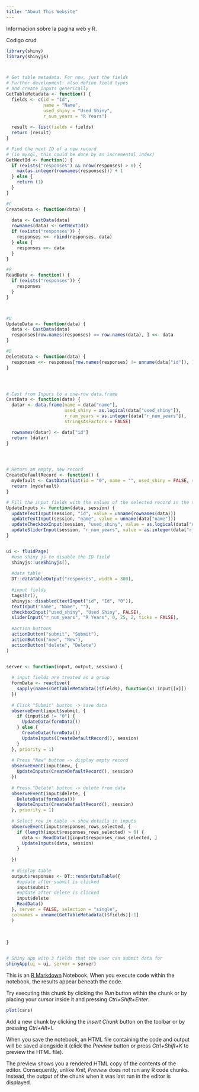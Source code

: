 ```yaml
---
title: "About This Website"
---
```


Informacion sobre la pagina web y R.

Codigo crud

```r
library(shiny)
library(shinyjs)



# Get table metadata. For now, just the fields
# Further development: also define field types
# and create inputs generically
GetTableMetadata <- function() {
  fields <- c(id = "Id", 
              name = "Name", 
              used_shiny = "Used Shiny", 
              r_num_years = "R Years")
  
  result <- list(fields = fields)
  return (result)
}

# Find the next ID of a new record
# (in mysql, this could be done by an incremental index)
GetNextId <- function() {
  if (exists("responses") && nrow(responses) > 0) {
    max(as.integer(rownames(responses))) + 1
  } else {
    return (1)
  }
}

#C
CreateData <- function(data) {
  
  data <- CastData(data)
  rownames(data) <- GetNextId()
  if (exists("responses")) {
    responses <<- rbind(responses, data)
  } else {
    responses <<- data
  }
}

#R
ReadData <- function() {
  if (exists("responses")) {
    responses
  }
}



#U
UpdateData <- function(data) {
  data <- CastData(data)
  responses[row.names(responses) == row.names(data), ] <<- data
}

#D
DeleteData <- function(data) {
  responses <<- responses[row.names(responses) != unname(data["id"]), ]
}




# Cast from Inputs to a one-row data.frame
CastData <- function(data) {
  datar <- data.frame(name = data["name"], 
                      used_shiny = as.logical(data["used_shiny"]), 
                      r_num_years = as.integer(data["r_num_years"]),
                      stringsAsFactors = FALSE)

  rownames(datar) <- data["id"]
  return (datar)
}




# Return an empty, new record
CreateDefaultRecord <- function() {
  mydefault <- CastData(list(id = "0", name = "", used_shiny = FALSE, r_num_years = 2))
  return (mydefault)
}

# Fill the input fields with the values of the selected record in the table
UpdateInputs <- function(data, session) {
  updateTextInput(session, "id", value = unname(rownames(data)))
  updateTextInput(session, "name", value = unname(data["name"]))
  updateCheckboxInput(session, "used_shiny", value = as.logical(data["used_shiny"]))
  updateSliderInput(session, "r_num_years", value = as.integer(data["r_num_years"]))
}


ui <- fluidPage(
  #use shiny js to disable the ID field
  shinyjs::useShinyjs(),
  
  #data table
  DT::dataTableOutput("responses", width = 300), 
  
  #input fields
  tags$hr(),
  shinyjs::disabled(textInput("id", "Id", "0")),
  textInput("name", "Name", ""),
  checkboxInput("used_shiny", "Used Shiny", FALSE),
  sliderInput("r_num_years", "R Years", 0, 25, 2, ticks = FALSE),
  
  #action buttons
  actionButton("submit", "Submit"),
  actionButton("new", "New"),
  actionButton("delete", "Delete")
)


server <- function(input, output, session) {
  
  # input fields are treated as a group
  formData <- reactive({
    sapply(names(GetTableMetadata()$fields), function(x) input[[x]])
  })
  
  # Click "Submit" button -> save data
  observeEvent(input$submit, {
    if (input$id != "0") {
      UpdateData(formData())
    } else {
      CreateData(formData())
      UpdateInputs(CreateDefaultRecord(), session)
    }
  }, priority = 1)
  
  # Press "New" button -> display empty record
  observeEvent(input$new, {
    UpdateInputs(CreateDefaultRecord(), session)
  })
  
  # Press "Delete" button -> delete from data
  observeEvent(input$delete, {
    DeleteData(formData())
    UpdateInputs(CreateDefaultRecord(), session)
  }, priority = 1)
  
  # Select row in table -> show details in inputs
  observeEvent(input$responses_rows_selected, {
    if (length(input$responses_rows_selected) > 0) {
      data <- ReadData()[input$responses_rows_selected, ]
      UpdateInputs(data, session)
    }
    
  })
  
  # display table
  output$responses <- DT::renderDataTable({
    #update after submit is clicked
    input$submit
    #update after delete is clicked
    input$delete
    ReadData()
  }, server = FALSE, selection = "single",
  colnames = unname(GetTableMetadata()$fields)[-1]
  )     
  
  
  
}


# Shiny app with 3 fields that the user can submit data for
shinyApp(ui = ui, server = server)

```





This is an [R Markdown](http://rmarkdown.rstudio.com) Notebook. When you execute code within the notebook, the results appear beneath the code. 

Try executing this chunk by clicking the *Run* button within the chunk or by placing your cursor inside it and pressing *Ctrl+Shift+Enter*. 

```r
plot(cars)
```

Add a new chunk by clicking the *Insert Chunk* button on the toolbar or by pressing *Ctrl+Alt+I*.

When you save the notebook, an HTML file containing the code and output will be saved alongside it (click the *Preview* button or press *Ctrl+Shift+K* to preview the HTML file).

The preview shows you a rendered HTML copy of the contents of the editor. Consequently, unlike *Knit*, *Preview* does not run any R code chunks. Instead, the output of the chunk when it was last run in the editor is displayed.

